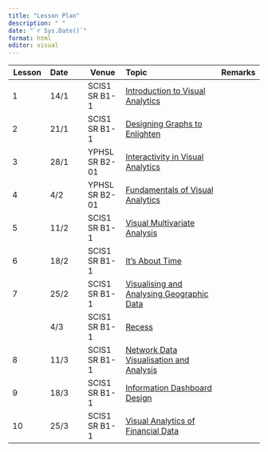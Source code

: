 ```yaml
---
title: "Lesson Plan"
description: " "
date: "`r Sys.Date()`"
format: html
editor: visual
---
```


| Lesson | Date | Venue          | Topic                                                                      | Remarks |
|-----------|:----------|-----------|:---------------------------|:----------|
| 1      | 14/1 | SCIS1 SR B1-1  | [Introduction to Visual Analytics](outline/Lesson01_outline.html)          |         |
| 2      | 21/1 | SCIS1 SR B1-1  | [Designing Graphs to Enlighten](outline/Lesson02_outline.html)             |         |
| 3      | 28/1 | YPHSL SR B2-01 | [Interactivity in Visual Analytics](outline/Lesson03_outline.html)         |         |
| 4      | 4/2  | YPHSL SR B2-01 | [Fundamentals of Visual Analytics](outline/Lesson04_outline.html)          |         |
| 5      | 11/2 | SCIS1 SR B1-1  | [Visual Multivariate Analysis](outline/Lesson05_outline.html)              |         |
| 6      | 18/2 | SCIS1 SR B1-1  | [It's About Time](outline/Lesson06_outline.html)                           |         |
| 7      | 25/2 | SCIS1 SR B1-1  | [Visualising and Analysing Geographic Data](outline/Lesson07_outline.html) |         |
|        | 4/3  | SCIS1 SR B1-1  | [Recess]()                                                                 |         |
| 8      | 11/3 | SCIS1 SR B1-1  | [Network Data Visualisation and Analysis](outline/Lesson08_outline.html)   |         |
| 9      | 18/3 | SCIS1 SR B1-1  | [Information Dashboard Design](outline/Lesson09_outline.html)              |         |
| 10     | 25/3 | SCIS1 SR B1-1  | [Visual Analytics of Financial Data](outline/Lesson10_outline.html)                |         |
